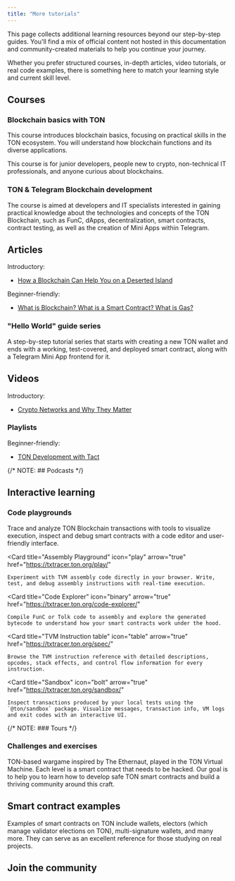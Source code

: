 ```yaml
---
title: "More tutorials"
---
```


This page collects additional learning resources beyond our step-by-step guides. You'll find a mix of official content not hosted in this documentation and community-created materials to help you continue your journey.

Whether you prefer structured courses, in-depth articles, video tutorials, or real code examples, there is something here to match your learning style and current skill level.

## Courses

### Blockchain basics with TON

This course introduces blockchain basics, focusing on practical skills in the TON ecosystem. You will understand how blockchain functions and its diverse applications.

This course is for junior developers, people new to crypto, non-technical IT professionals, and anyone curious about blockchains.

<Columns cols={3}>
  <Card
    title="English"
    icon="flag-usa"
    arrow="true"
    href="https://stepik.org/course/201294/promo"
  />

  <Card
    title="Chinese"
    icon="language"
    arrow="true"
    href="https://stepik.org/course/200976/promo"
  />

  <Card
    title="Russian"
    icon="language"
    arrow="true"
    href="https://stepik.org/course/202221/promo"
  />
</Columns>

### TON & Telegram Blockchain development

The course is aimed at developers and IT specialists interested in gaining practical knowledge about the technologies and concepts of the TON Blockchain, such as FunC, dApps, decentralization, smart contracts, contract testing, as well as the creation of Mini Apps within Telegram.

<Columns cols={3}>
  <Card
    title="English"
    icon="flag-usa"
    arrow="true"
    href="https://stepik.org/course/176754/promo"
  />

  <Card
    title="Chinese"
    icon="language"
    arrow="true"
    href="https://stepik.org/course/201638/promo"
  />

  <Card
    title="Russian"
    icon="language"
    arrow="true"
    href="https://stepik.org/course/201855/promo"
  />
</Columns>

## Articles

Introductory:

- [How a Blockchain Can Help You on a Deserted Island](https://talkol.medium.com/why-decentralized-consensus-blockchain-is-good-for-business-5ff263468210)

Beginner-friendly:

- [What is Blockchain? What is a Smart Contract? What is Gas?](https://blog.ton.org/what_is_blockchain)

### "Hello World" guide series

A step-by-step tutorial series that starts with creating a new TON wallet and ends with a working, test-covered, and deployed smart contract, along with a Telegram Mini App frontend for it.

<Columns cols={2}>
  <Card
    title="Working with your first TON wallet"
    icon="1"
    arrow="true"
    href="https://helloworld.tonstudio.io/01-wallet/"
  />

  <Card
    title="Writing your first smart contract"
    icon="2"
    arrow="true"
    href="https://helloworld.tonstudio.io/02-contract/"
  />

  <Card
    title="Building your first web client"
    icon="3"
    arrow="true"
    href="https://helloworld.tonstudio.io/03-client/"
  />

  <Card
    title="Testing your first smart contract"
    icon="4"
    arrow="true"
    href="https://helloworld.tonstudio.io/04-testing/"
  />
</Columns>

## Videos

Introductory:

- [Crypto Networks and Why They Matter](https://www.youtube.com/watch?v=2wxtiNgXBaU)

### Playlists

Beginner-friendly:

- [TON Development with Tact](https://www.youtube.com/watch?v=Vf3Fx7qgL6k\&list=PLQ5rEj25H3U2P5qp7nsgVtNGYxEojnnez)

{/* NOTE: ## Podcasts */}

## Interactive learning

### Code playgrounds

<Columns cols={2}>
  <Card
    title="TxTracer"
    icon="route"
    arrow="true"
    href="https://txtracer.ton.org/"
  >
    Trace and analyze TON Blockchain transactions with tools to visualize execution, inspect and debug smart contracts with a code editor and user-friendly interface.
  </Card>

  <Card
    title="Assembly Playground"
    icon="play"
    arrow="true"
    href="https://txtracer.ton.org/play/"
  >
    Experiment with TVM assembly code directly in your browser. Write, test, and debug assembly instructions with real-time execution.
  </Card>

  <Card
    title="Code Explorer"
    icon="binary"
    arrow="true"
    href="https://txtracer.ton.org/code-explorer/"
  >
    Compile FunC or Tolk code to assembly and explore the generated bytecode to understand how your smart contracts work under the hood.
  </Card>

  <Card
    title="TVM Instruction table"
    icon="table"
    arrow="true"
    href="https://txtracer.ton.org/spec/"
  >
    Browse the TVM instruction reference with detailed descriptions, opcodes, stack effects, and control flow information for every instruction.
  </Card>

  <Card
    title="Sandbox"
    icon="bolt"
    arrow="true"
    href="https://txtracer.ton.org/sandbox/"
  >
    Inspect transactions produced by your local tests using the `@ton/sandbox` package. Visualize messages, transaction info, VM logs and exit codes with an interactive UI.
  </Card>
</Columns>

{/* NOTE: ### Tours */}

### Challenges and exercises

<Columns cols={2}>
  <Card
    title="Hack the TON"
    icon="bug"
    arrow="true"
    href="https://www.hacktheton.com/en"
  >
    TON-based wargame inspired by The Ethernaut, played in the TON Virtual Machine. Each level is a smart contract that needs to be hacked. Our goal is to help you to learn how to develop safe TON smart contracts and build a thriving community around this craft.
  </Card>
</Columns>

## Smart contract examples

Examples of smart contracts on TON include wallets, electors (which manage validator elections on TON), multi-signature wallets, and many more. They can serve as an excellent reference for those studying on real projects.

<Columns cols={2}>
  <Card
    title="Tolk benchmark contracts"
    icon="code"
    arrow="true"
    horizontal="true"
    href="https://github.com/ton-blockchain/tolk-bench"
  />
</Columns>

## Join the community

<Columns cols={2}>
  <Card
    title="Online TON communities"
    icon="party-horn"
    arrow="true"
    href="https://ton.org/en/community"
  />

  <Card
    title="Telegram Dev chats"
    icon="telegram"
    arrow="true"
    href="https://t.me/addlist/1r5Vcb8eljk5Yzcy"
  />
</Columns>
